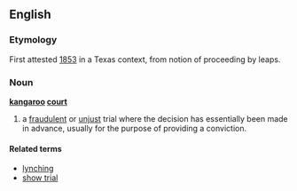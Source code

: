 ==English==

===Etymology===
First attested [[w:1853|1853]] in a Texas context, from notion of proceeding by leaps.

===Noun===
'''[[kangaroo]] [[court]]''' {{wikipedia}}

# a [[fraudulent]] or [[unjust]] trial where the decision has essentially been made in advance, usually for the purpose of providing a conviction.

====Related terms====
*[[lynching]]
*[[show trial]]